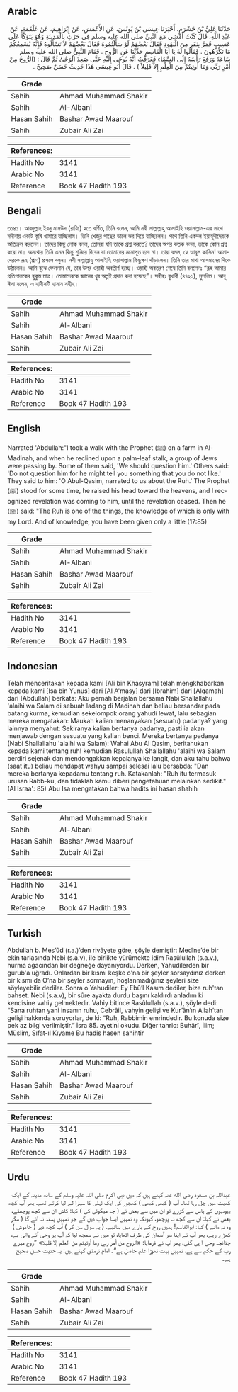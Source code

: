 ## Arabic


<div dir="rtl" lang="ar" style={{fontSize:'larger',backgroundColor:'#f8f9fa',padding:20}}>
حَدَّثَنَا عَلِيُّ بْنُ خَشْرَمٍ، أَخْبَرَنَا عِيسَى بْنُ يُونُسَ، عَنِ الأَعْمَشِ، عَنْ إِبْرَاهِيمَ، عَنْ عَلْقَمَةَ، عَنْ عَبْدِ اللَّهِ، قَالَ كُنْتُ أَمْشِي مَعَ النَّبِيِّ صلى الله عليه وسلم فِي حَرْثٍ بِالْمَدِينَةِ وَهُوَ يَتَوَكَّأُ عَلَى عَسِيبٍ فَمَرَّ بِنَفَرٍ مِنَ الْيَهُودِ فَقَالَ بَعْضُهُمْ لَوْ سَأَلْتُمُوهُ فَقَالَ بَعْضُهُمْ لاَ تَسْأَلُوهُ فَإِنَّهُ يُسْمِعُكُمْ مَا تَكْرَهُونَ ‏.‏ فَقَالُوا لَهُ يَا أَبَا الْقَاسِمِ حَدِّثْنَا عَنِ الرُّوحِ ‏.‏ فَقَامَ النَّبِيُّ صلى الله عليه وسلم سَاعَةً وَرَفَعَ رَأْسَهُ إِلَى السَّمَاءِ فَعَرَفْتُ أَنَّهُ يُوحَى إِلَيْهِ حَتَّى صَعِدَ الْوَحْىُ ثُمَّ قَالَ ‏:‏ ‏(‏الرُّوحُ مِنْ أَمْرِ رَبِّي وَمَا أُوتِيتُمْ مِنَ الْعِلْمِ إِلاَّ قَلِيلاً ‏)‏ ‏.‏ قَالَ أَبُو عِيسَى هَذَا حَدِيثٌ حَسَنٌ صَحِيحٌ ‏.‏
</div>
<div style={{backgroundColor:'#f8f9fa',padding:20, marginBottom: 10}}><table> <thead> <tr> <th>Grade</th> <th></th> </tr> </thead> <tbody> <tr><td>Sahih</td><td>Ahmad Muhammad Shakir</td></tr><tr><td>Sahih</td><td>Al-Albani</td></tr><tr><td>Hasan Sahih</td><td>Bashar Awad Maarouf</td></tr><tr><td>Sahih</td><td>Zubair Ali Zai</td></tr></tbody></table><table> <thead> <tr> <th>References:</th> <th></th> </tr> </thead> <tbody><tr><td>Hadith No</td><td>3141</td></tr><tr><td>Arabic No</td><td>3141</td></tr><tr><td>Reference</td><td>Book 47 Hadith 193</td></tr></tbody></table></div>

## Bengali


<div dir="ltr" lang="bn" style={{fontSize:'larger',backgroundColor:'#f8f9fa',padding:20}}>
৩১৪১। আবদুল্লাহ ইবনু মাসউদ (রাযিঃ) হতে বর্ণিত, তিনি বলেন, আমি নবী সাল্লাল্লাহু আলাইহি ওয়াসাল্লাম-এর সাথে মদীনায় একটি কৃষি খামারে যাচ্ছিলাম। তিনি খেজুর গাছের ডালে ভর দিয়ে যাচ্ছিলেন। পথে তিনি একদল ইয়াহুদীদেরকে অতিক্রম করলেন। তাদের কিছু লোক বলল, তোমরা যদি তাকে প্রশ্ন করতে? তাদের অপর কতক বলল, তাকে কোন প্রশ্ন করো না। অন্যথায় তিনি এমন কিছু শুনিয়ে দিবেন যা তোমাদের মনোপূত হবে না। তারা বলল, হে আবূল কাসিম! আমাদেরকে রূহ (প্রাণ) প্রসঙ্গে বলুন। নবী সাল্লাল্লাহু আলাইহি ওয়াসাল্লাম কিছুক্ষণ দাঁড়ালেন। তিনি তার মাথা আসমানের দিকে উঠালেন। আমি বুঝে ফেললাম যে, তার উপর ওয়াহী অবতীর্ণ হচ্ছে। ওয়াহী অবতরণ শেষে তিনি বললেনঃ “রূহ আমার প্রতিপালকের হুকুম মাত্র। তোমাদেরকে জ্ঞানের খুব অল্পই প্রদান করা হয়েছে"। সহীহঃ বুখারী (৪৭২১), মুসলিম। আবূ ঈসা বলেন, এ হাদীসটি হাসান সহীহ।
</div>
<div style={{backgroundColor:'#f8f9fa',padding:20, marginBottom: 10}}><table> <thead> <tr> <th>Grade</th> <th></th> </tr> </thead> <tbody> <tr><td>Sahih</td><td>Ahmad Muhammad Shakir</td></tr><tr><td>Sahih</td><td>Al-Albani</td></tr><tr><td>Hasan Sahih</td><td>Bashar Awad Maarouf</td></tr><tr><td>Sahih</td><td>Zubair Ali Zai</td></tr></tbody></table><table> <thead> <tr> <th>References:</th> <th></th> </tr> </thead> <tbody><tr><td>Hadith No</td><td>3141</td></tr><tr><td>Arabic No</td><td>3141</td></tr><tr><td>Reference</td><td>Book 47 Hadith 193</td></tr></tbody></table></div>

## English


<div dir="ltr" lang="en" style={{fontSize:'larger',backgroundColor:'#f8f9fa',padding:20}}>
Narrated 'Abdullah:"I took a walk with the Prophet (ﷺ) on a farm in Al-Madinah, and when he reclined upon a palm-leaf stalk, a group of Jews were passing by. Some of them said, 'We should question him.' Others said: 'Do not question him for he might tell you something that you do not like.' They said to him: 'O Abul-Qasim, narrated to us about the Ruh.' The Prophet (ﷺ) stood for some time, he raised his head toward the heavens, and I recognized revelation was coming to him, until the revelation ceased. Then he (ﷺ) said: "The Ruh is one of the things, the knowledge of which is only with my Lord. And of knowledge, you have been given only a little (17:85)
</div>
<div style={{backgroundColor:'#f8f9fa',padding:20, marginBottom: 10}}><table> <thead> <tr> <th>Grade</th> <th></th> </tr> </thead> <tbody> <tr><td>Sahih</td><td>Ahmad Muhammad Shakir</td></tr><tr><td>Sahih</td><td>Al-Albani</td></tr><tr><td>Hasan Sahih</td><td>Bashar Awad Maarouf</td></tr><tr><td>Sahih</td><td>Zubair Ali Zai</td></tr></tbody></table><table> <thead> <tr> <th>References:</th> <th></th> </tr> </thead> <tbody><tr><td>Hadith No</td><td>3141</td></tr><tr><td>Arabic No</td><td>3141</td></tr><tr><td>Reference</td><td>Book 47 Hadith 193</td></tr></tbody></table></div>

## Indonesian


<div dir="ltr" lang="id" style={{fontSize:'larger',backgroundColor:'#f8f9fa',padding:20}}>
Telah menceritakan kepada kami [Ali bin Khasyram] telah mengkhabarkan kepada kami [Isa bin Yunus] dari [Al A'masy] dari [Ibrahim] dari [Alqamah] dari [Abdullah] berkata: Aku pernah berjalan bersama Nabi Shallallahu 'alaihi wa Salam di sebuah ladang di Madinah dan beliau bersandar pada batang kurma, kemudian sekelompok orang yahudi lewat, lalu sebagian mereka mengatakan: Maukah kalian menanyakan (sesuatu) padanya? yang lainnya menyahut: Sekiranya kalian bertanya padanya, pasti ia akan menjawab dengan sesuatu yang kalian benci. Mereka bertanya padanya (Nabi Shallallahu 'alaihi wa Salam): Wahai Abu Al Qasim, beritahukan kepada kami tentang ruh! kemudian Rasulullah Shallallahu 'alaihi wa Salam berdiri sejenak dan mendongakkan kepalanya ke langit, dan aku tahu bahwa (saat itu) beliau mendapat wahyu sampai selesai lalu bersabda: "Dan mereka bertanya kepadamu tentang ruh. Katakanlah: "Ruh itu termasuk urusan Rabb-ku, dan tidaklah kamu diberi pengetahuan melainkan sedikit." (Al Israa': 85) Abu Isa mengatakan bahwa hadits ini hasan shahih
</div>
<div style={{backgroundColor:'#f8f9fa',padding:20, marginBottom: 10}}><table> <thead> <tr> <th>Grade</th> <th></th> </tr> </thead> <tbody> <tr><td>Sahih</td><td>Ahmad Muhammad Shakir</td></tr><tr><td>Sahih</td><td>Al-Albani</td></tr><tr><td>Hasan Sahih</td><td>Bashar Awad Maarouf</td></tr><tr><td>Sahih</td><td>Zubair Ali Zai</td></tr></tbody></table><table> <thead> <tr> <th>References:</th> <th></th> </tr> </thead> <tbody><tr><td>Hadith No</td><td>3141</td></tr><tr><td>Arabic No</td><td>3141</td></tr><tr><td>Reference</td><td>Book 47 Hadith 193</td></tr></tbody></table></div>

## Turkish


<div dir="ltr" lang="tr" style={{fontSize:'larger',backgroundColor:'#f8f9fa',padding:20}}>
Abdullah b. Mes’ûd (r.a.)’den rivâyete göre, şöyle demiştir: Medîne’de bir ekin tarlasında Nebi (s.a.v), ile birlikte yürümekte idim Rasûlullah (s.a.v.), hurma ağacından bir değneğe dayanıyordu. Derken, Yahudilerden bir gurub'a uğradı. Onlardan bir kısmı keşke o'na bir şeyler sorsaydınız derken bir kısmı da O’na bir şeyler sormayın, hoşlanmadığınız şeyleri size söyleyebilir dediler. Sonra o Yahudiler: Ey Ebû’l Kasım dediler, bize ruh'tan bahset. Nebi (s.a.v), bir sûre ayakta durdu başını kaldırdı anladım ki kendisine vahiy gelmektedir. Vahiy bitince Rasûlullah (s.a.v.), şöyle dedi: “Sana ruhtan yani insanın ruhu, Cebrâil, vahyin gelişi ve Kur’ân’ın Allah’tan gelişi hakkında soruyorlar, de ki: “Ruh, Rabbimin emrindedir. Bu konuda size pek az bilgi verilmiştir.” İsra 85. ayetini okudu. Diğer tahric: Buhârî, İlim; Müslim, Sıfat-ıl Kıyame Bu hadis hasen sahihtir
</div>
<div style={{backgroundColor:'#f8f9fa',padding:20, marginBottom: 10}}><table> <thead> <tr> <th>Grade</th> <th></th> </tr> </thead> <tbody> <tr><td>Sahih</td><td>Ahmad Muhammad Shakir</td></tr><tr><td>Sahih</td><td>Al-Albani</td></tr><tr><td>Hasan Sahih</td><td>Bashar Awad Maarouf</td></tr><tr><td>Sahih</td><td>Zubair Ali Zai</td></tr></tbody></table><table> <thead> <tr> <th>References:</th> <th></th> </tr> </thead> <tbody><tr><td>Hadith No</td><td>3141</td></tr><tr><td>Arabic No</td><td>3141</td></tr><tr><td>Reference</td><td>Book 47 Hadith 193</td></tr></tbody></table></div>

## Urdu


<div dir="rtl" lang="ur" style={{fontSize:'larger',backgroundColor:'#f8f9fa',padding:20}}>
عبداللہ بن مسعود رضی الله عنہ کہتے ہیں کہ میں نبی اکرم صلی اللہ علیہ وسلم کے ساتھ مدینہ کے ایک کھیت میں چل رہا تھا۔ آپ ( کبھی کبھی ) کھجور کی ایک ٹہنی کا سہارا لے لیا کرتے تھے، پھر آپ کچھ یہودیوں کے پاس سے گزرے تو ان میں سے بعض نے ( چہ میگوئی کی ) کہا: کاش ان سے کچھ پوچھتے، بعض نے کہا: ان سے کچھ نہ پوچھو، کیونکہ وہ تمہیں ایسا جواب دیں گے جو تمہیں پسند نہ آئے گا ( مگر وہ نہ مانے ) کہا: ابوالقاسم! ہمیں روح کے بارے میں بتائیے، ( یہ سوال سن کر ) آپ کچھ دیر ( خاموش ) کھڑے رہے، پھر آپ نے اپنا سر آسمان کی طرف اٹھایا، تو میں نے سمجھ لیا کہ آپ پر وحی آنے والی ہے، چنانچہ وحی آ ہی گئی، پھر آپ نے فرمایا: «الروح من أمر ربي وما أوتيتم من العلم إلا قليلا» ”روح میرے رب کے حکم سے ہے، تمہیں بہت تھوڑا علم حاصل ہے“۔ امام ترمذی کہتے ہیں: یہ حدیث حسن صحیح ہے۔
</div>
<div style={{backgroundColor:'#f8f9fa',padding:20, marginBottom: 10}}><table> <thead> <tr> <th>Grade</th> <th></th> </tr> </thead> <tbody> <tr><td>Sahih</td><td>Ahmad Muhammad Shakir</td></tr><tr><td>Sahih</td><td>Al-Albani</td></tr><tr><td>Hasan Sahih</td><td>Bashar Awad Maarouf</td></tr><tr><td>Sahih</td><td>Zubair Ali Zai</td></tr></tbody></table><table> <thead> <tr> <th>References:</th> <th></th> </tr> </thead> <tbody><tr><td>Hadith No</td><td>3141</td></tr><tr><td>Arabic No</td><td>3141</td></tr><tr><td>Reference</td><td>Book 47 Hadith 193</td></tr></tbody></table></div>